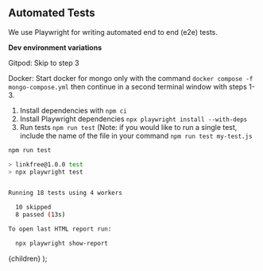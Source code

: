
## Automated Tests

We use <Link href="http://playwright.dev">Playwright</Link> for writing automated end to end (e2e) tests.

**Dev environment variations**

Gitpod: Skip to step 3

Docker: Start docker for mongo only with the command `docker compose -f mongo-compose.yml` then continue in a second terminal window with steps 1-3.

1. Install dependencies with `npm ci`
1. Install Playwright dependencies `npx playwright install --with-deps`
1. Run tests `npm run test` (Note: if you would like to run a single test, include the name of the file in your command `npm run test my-test.js`

```bash
npm run test

> linkfree@1.0.0 test
> npx playwright test


Running 18 tests using 4 workers

  10 skipped
  8 passed (13s)

To open last HTML report run:

  npx playwright show-report
```

  <DocsLayout title="LinkFree Automated Tests Documentation" section="Contributing" name="Automated Tests" >
    {children}
  </DocsLayout>
);
